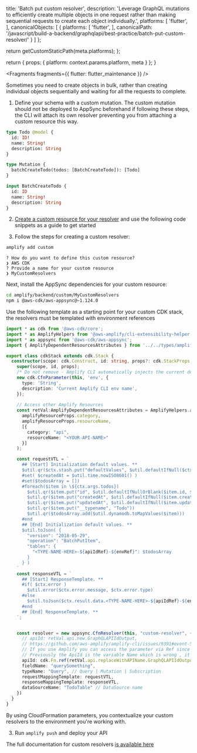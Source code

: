 
  title: 'Batch put custom resolver',
  description: 'Leverage GraphQL mutations to efficiently create multiple objects in one request rather than making sequential requests to create each object individually.',
  platforms: [
    'flutter',
  ],
  canonicalObjects: [
    {
      platforms: [
        'flutter',
      ],
      canonicalPath: '/javascript/build-a-backend/graphqlapi/best-practice/batch-put-custom-resolver/'
    }
  ]
};

  return getCustomStaticPath(meta.platforms);
};

  return {
    props: {
      platform: context.params.platform,
      meta
    }
  };
}


<Fragments fragments={{ flutter: flutter_maintenance }} />

Sometimes you need to create objects in bulk, rather than creating individual objects sequentially and waiting for all the requests to complete.

1. Define your schema with a custom mutation. The custom mutation should not be deployed to AppSync beforehand if following these steps, the CLI will attach its own resolver preventing you from attaching a custom resource this way.
```graphql
type Todo @model {
  id: ID!
  name: String!
  description: String
}

type Mutation {
  batchCreateTodo(todos: [BatchCreateTodo]): [Todo]
}

input BatchCreateTodo {
  id: ID
  name: String!
  description: String
}
```

2. [Create a custom resource for your resolver](/gen1/[platform]/prev/build-a-backend/graphqlapi/custom-business-logic/#vtl-resolver) and use the following code snippets as a guide to get started

2. Follow the steps for creating a custom resolver:
```bash
amplify add custom
```
```console
? How do you want to define this custom resource?
❯ AWS CDK
? Provide a name for your custom resource
❯ MyCustomResolvers
```

Next, install the AppSync dependencies for your custom resource:
```bash
cd amplify/backend/custom/MyCustomResolvers
npm i @aws-cdk/aws-appsync@~1.124.0
```

Use the following template as a starting point for your custom CDK stack, the resolvers must be templated with environment references

```ts
import * as cdk from '@aws-cdk/core';
import * as AmplifyHelpers from '@aws-amplify/cli-extensibility-helper';
import * as appsync from '@aws-cdk/aws-appsync';
import { AmplifyDependentResourcesAttributes } from '../../types/amplify-dependent-resources-ref';

export class cdkStack extends cdk.Stack {
  constructor(scope: cdk.Construct, id: string, props?: cdk.StackProps, amplifyResourceProps?: AmplifyHelpers.AmplifyResourceProps) {
    super(scope, id, props);
    /* Do not remove - Amplify CLI automatically injects the current deployment environment in this input parameter */
    new cdk.CfnParameter(this, 'env', {
      type: 'String',
      description: 'Current Amplify CLI env name',
    });
    
    // Access other Amplify Resources 
    const retVal:AmplifyDependentResourcesAttributes = AmplifyHelpers.addResourceDependency(this, 
      amplifyResourceProps.category, 
      amplifyResourceProps.resourceName, 
      [{
        category: "api",
        resourceName: "<YOUR-API-NAME>"
      }]
    );

    const requestVTL = `
      ## [Start] Initialization default values. **
      $util.qr($ctx.stash.put("defaultValues", $util.defaultIfNull($ctx.stash.defaultValues, {})))
      #set( $createdAt = $util.time.nowISO8601() )
      #set($todosArray = [])
      #foreach($item in \${ctx.args.todos})
        $util.qr($item.put("id", $util.defaultIfNullOrBlank($item.id, $util.autoId())))
        $util.qr($item.put("createdAt", $util.defaultIfNull($item.createdAt, $createdAt)))
        $util.qr($item.put("updatedAt", $util.defaultIfNull($item.updatedAt, $createdAt)))
        $util.qr($item.put("__typename", "Todo"))
        $util.qr($todosArray.add($util.dynamodb.toMapValues($item)))
      #end
      ## [End] Initialization default values. **
      $util.toJson( {
        "version": "2018-05-29",
        "operation": "BatchPutItem",
        "tables": {
          "<TYPE-NAME-HERE>-${apiIdRef}-${envRef}": $todosArray
        }
      } )
    `
    const responseVTL = `
      ## [Start] ResponseTemplate. **
      #if( $ctx.error )
        $util.error($ctx.error.message, $ctx.error.type)
      #else
        $util.toJson($ctx.result.data.<TYPE-NAME-HERE>-${apiIdRef}-${envRef})
      #end
      ## [End] ResponseTemplate. **
    `;


    const resolver = new appsync.CfnResolver(this, "custom-resolver", {
      // apiId: retVal.api.new.GraphQLAPIIdOutput,
      // https://github.com/aws-amplify/amplify-cli/issues/9391#event-5843293887
      // If you use Amplify you can access the parameter via Ref since it's a CDK parameter passed from the root stack.
      // Previously the ApiId is the variable Name which is wrong , it should be variable value as below
      apiId: cdk.Fn.ref(retVal.api.replaceWithAPIName.GraphQLAPIIdOutput),
      fieldName: "querySomething", 
      typeName: "Query", // Query | Mutation | Subscription
      requestMappingTemplate: requestVTL,
      responseMappingTemplate: responseVTL,
      dataSourceName: "TodoTable" // DataSource name
    })
  }
}
```

By using CloudFormation parameters, you contextualize your custom resolvers to the environment you're working with.

3. Run `amplify push` and deploy your API

The full documentation for custom resolvers [is available here](/gen1/[platform]/prev/build-a-backend/graphqlapi/custom-business-logic/#vtl-resolver)

